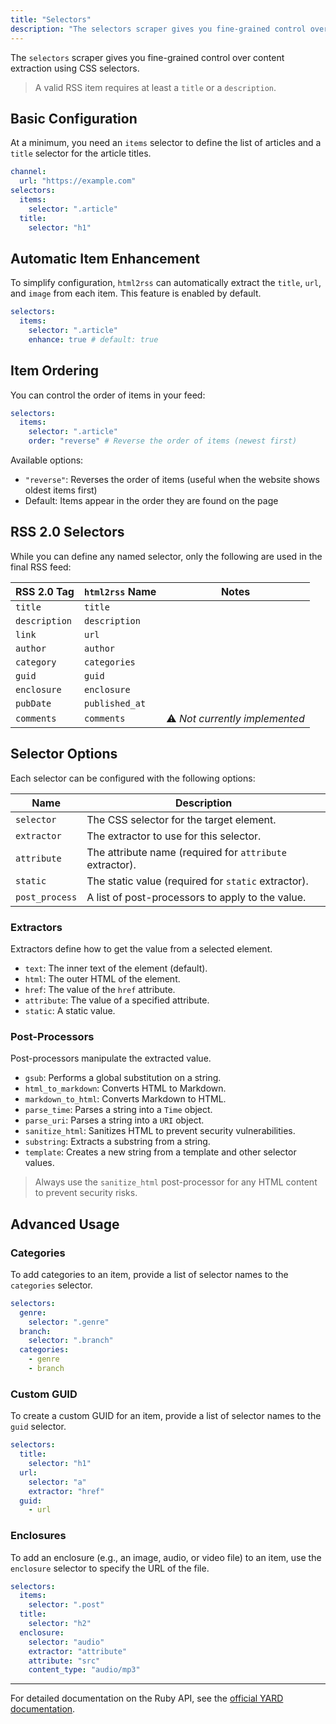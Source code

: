 ```yaml
---
title: "Selectors"
description: "The selectors scraper gives you fine-grained control over content extraction using CSS selectors."
---
```


The `selectors` scraper gives you fine-grained control over content extraction using CSS selectors.

> A valid RSS item requires at least a `title` or a `description`.

## Basic Configuration

At a minimum, you need an `items` selector to define the list of articles and a `title` selector for the article titles.

```yml
channel:
  url: "https://example.com"
selectors:
  items:
    selector: ".article"
  title:
    selector: "h1"
```

## Automatic Item Enhancement

To simplify configuration, `html2rss` can automatically extract the `title`, `url`, and `image` from each item. This feature is enabled by default.

```yml
selectors:
  items:
    selector: ".article"
    enhance: true # default: true
```

## Item Ordering

You can control the order of items in your feed:

```yml
selectors:
  items:
    selector: ".article"
    order: "reverse" # Reverse the order of items (newest first)
```

Available options:

- `"reverse"`: Reverses the order of items (useful when the website shows oldest items first)
- Default: Items appear in the order they are found on the page

## RSS 2.0 Selectors

While you can define any named selector, only the following are used in the final RSS feed:

| RSS 2.0 Tag   | `html2rss` Name | Notes |
| ------------- | --------------- | ----- |
| `title`       | `title`         |       |
| `description` | `description`   |       |
| `link`        | `url`           |       |
| `author`      | `author`        |       |
| `category`    | `categories`    |       |
| `guid`        | `guid`          |       |
| `enclosure`   | `enclosure`     |       |
| `pubDate`     | `published_at`  |       |
| `comments`    | `comments`      | ⚠️ _Not currently implemented_ |

## Selector Options

Each selector can be configured with the following options:

| Name           | Description                                              |
| -------------- | -------------------------------------------------------- |
| `selector`     | The CSS selector for the target element.                 |
| `extractor`    | The extractor to use for this selector.                  |
| `attribute`    | The attribute name (required for `attribute` extractor). |
| `static`       | The static value (required for `static` extractor).      |
| `post_process` | A list of post-processors to apply to the value.         |

### Extractors

Extractors define how to get the value from a selected element.

- `text`: The inner text of the element (default).
- `html`: The outer HTML of the element.
- `href`: The value of the `href` attribute.
- `attribute`: The value of a specified attribute.
- `static`: A static value.

### Post-Processors

Post-processors manipulate the extracted value.

- `gsub`: Performs a global substitution on a string.
- `html_to_markdown`: Converts HTML to Markdown.
- `markdown_to_html`: Converts Markdown to HTML.
- `parse_time`: Parses a string into a `Time` object.
- `parse_uri`: Parses a string into a `URI` object.
- `sanitize_html`: Sanitizes HTML to prevent security vulnerabilities.
- `substring`: Extracts a substring from a string.
- `template`: Creates a new string from a template and other selector values.

> Always use the `sanitize_html` post-processor for any HTML content to prevent security risks.

## Advanced Usage

### Categories

To add categories to an item, provide a list of selector names to the `categories` selector.

```yml
selectors:
  genre:
    selector: ".genre"
  branch:
    selector: ".branch"
  categories:
    - genre
    - branch
```

### Custom GUID

To create a custom GUID for an item, provide a list of selector names to the `guid` selector.

```yml
selectors:
  title:
    selector: "h1"
  url:
    selector: "a"
    extractor: "href"
  guid:
    - url
```

### Enclosures

To add an enclosure (e.g., an image, audio, or video file) to an item, use the `enclosure` selector to specify the URL of the file.

```yml
selectors:
  items:
    selector: ".post"
  title:
    selector: "h2"
  enclosure:
    selector: "audio"
    extractor: "attribute"
    attribute: "src"
    content_type: "audio/mp3"
```

---

For detailed documentation on the Ruby API, see the [official YARD documentation](https://www.rubydoc.info/gems/html2rss).
